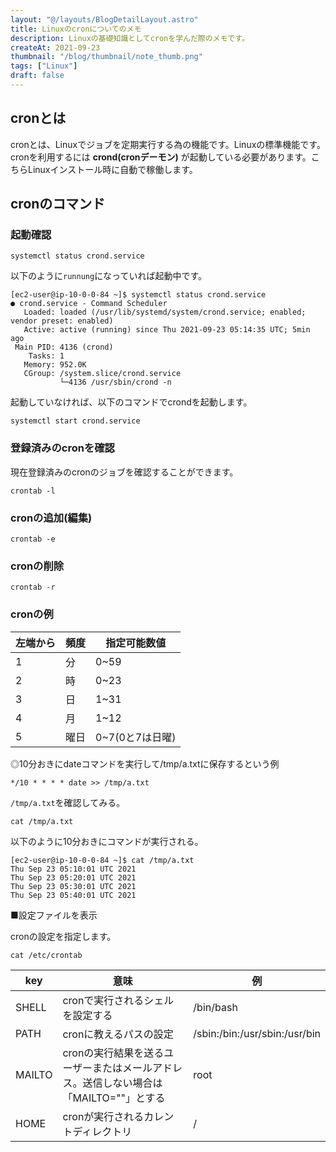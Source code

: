 ```yaml
---
layout: "@/layouts/BlogDetailLayout.astro"
title: Linuxのcronについてのメモ
description: Linuxの基礎知識としてcronを学んだ際のメモです。
createAt: 2021-09-23
thumbnail: "/blog/thumbnail/note_thumb.png"
tags: ["Linux"]
draft: false
---
```



## cronとは

cronとは、Linuxでジョブを定期実行する為の機能です。Linuxの標準機能です。  
cronを利用するには **crond(cronデーモン)** が起動している必要があります。こちらLinuxインストール時に自動で稼働します。

## cronのコマンド

### 起動確認

```shell script
systemctl status crond.service
```

以下のように`runnung`になっていれば起動中です。

```shell script
[ec2-user@ip-10-0-0-84 ~]$ systemctl status crond.service
● crond.service - Command Scheduler
   Loaded: loaded (/usr/lib/systemd/system/crond.service; enabled; vendor preset: enabled)
   Active: active (running) since Thu 2021-09-23 05:14:35 UTC; 5min ago
 Main PID: 4136 (crond)
    Tasks: 1
   Memory: 952.0K
   CGroup: /system.slice/crond.service
           └─4136 /usr/sbin/crond -n
```

起動していなければ、以下のコマンドでcrondを起動します。

```shell script
systemctl start crond.service
```

### 登録済みのcronを確認

現在登録済みのcronのジョブを確認することができます。

```shell script
crontab -l
```

### cronの追加(編集)

```shell script
crontab -e
```

### cronの削除

```shell script
crontab -r
```

### cronの例

<CommonImg src="/blog/20210923/01.png" alt="cronの例" client:only="react" />

| 左端から | 頻度 | 指定可能数値    |
| -------- | ---- | --------------- |
| 1        | 分   | 0~59            |
| 2        | 時   | 0~23            |
| 3        | 日   | 1~31            |
| 4        | 月   | 1~12            |
| 5        | 曜日 | 0~7(0と7は日曜) |

◎10分おきにdateコマンドを実行して/tmp/a.txtに保存するという例

```shell script
*/10 * * * * date >> /tmp/a.txt
```

`/tmp/a.txt`を確認してみる。

```shell script
cat /tmp/a.txt
```

以下のように10分おきにコマンドが実行される。

```shell script
[ec2-user@ip-10-0-0-84 ~]$ cat /tmp/a.txt
Thu Sep 23 05:10:01 UTC 2021
Thu Sep 23 05:20:01 UTC 2021
Thu Sep 23 05:30:01 UTC 2021
Thu Sep 23 05:40:01 UTC 2021
```

■設定ファイルを表示

cronの設定を指定します。

```shell script
cat /etc/crontab
```

| key    | 意味                                                                                  | 例                            |
| ------ | ------------------------------------------------------------------------------------- | ----------------------------- |
| SHELL  | cronで実行されるシェルを設定する                                                      | /bin/bash                     |
| PATH   | cronに教えるパスの設定                                                                | /sbin:/bin:/usr/sbin:/usr/bin |
| MAILTO | cronの実行結果を送るユーザーまたはメールアドレス。送信しない場合は「MAILTO=""」とする | root                          |
| HOME   | cronが実行されるカレントディレクトリ                                                  | /                             |

